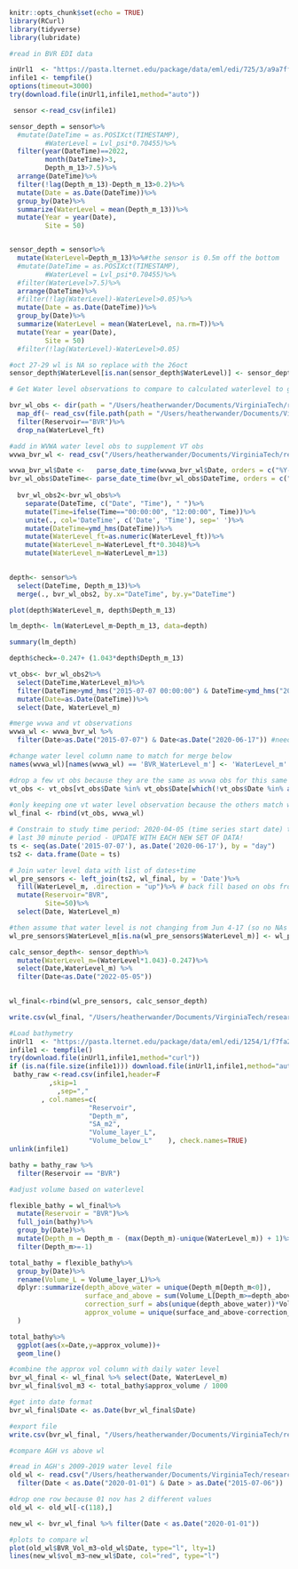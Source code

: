 ```r
knitr::opts_chunk$set(echo = TRUE)
library(RCurl)
library(tidyverse)
library(lubridate)
```

```r

#read in BVR EDI data 

inUrl1  <- "https://pasta.lternet.edu/package/data/eml/edi/725/3/a9a7ff6fe8dc20f7a8f89447d4dc2038" 
infile1 <- tempfile()
options(timeout=3000)
try(download.file(inUrl1,infile1,method="auto"))

 sensor <-read_csv(infile1)

sensor_depth = sensor%>%
  #mutate(DateTime = as.POSIXct(TIMESTAMP),
         #WaterLevel = Lvl_psi*0.70455)%>%
  filter(year(DateTime)==2022,
         month(DateTime)>3,
         Depth_m_13>7.5)%>%
  arrange(DateTime)%>%
  filter(!lag(Depth_m_13)-Depth_m_13>0.2)%>%
  mutate(Date = as.Date(DateTime))%>%
  group_by(Date)%>%
  summarize(WaterLevel = mean(Depth_m_13))%>%
  mutate(Year = year(Date),
         Site = 50)


sensor_depth = sensor%>%
  mutate(WaterLevel=Depth_m_13)%>%#the sensor is 0.5m off the bottom
  #mutate(DateTime = as.POSIXct(TIMESTAMP),
         #WaterLevel = Lvl_psi*0.70455)%>%
  #filter(WaterLevel>7.5)%>%
  arrange(DateTime)%>%
  #filter(!lag(WaterLevel)-WaterLevel>0.05)%>%
  mutate(Date = as.Date(DateTime))%>%
  group_by(Date)%>%
  summarize(WaterLevel = mean(WaterLevel, na.rm=T))%>%
  mutate(Year = year(Date),
         Site = 50)
  #filter(!lag(WaterLevel)-WaterLevel>0.05)

#oct 27-29 wl is NA so replace with the 26oct
sensor_depth$WaterLevel[is.nan(sensor_depth$WaterLevel)] <- sensor_depth$WaterLevel[sensor_depth$Date=="2020-10-26"]

```

```r
# Get Water level observations to compare to calculated waterlevel to get an offset

bvr_wl_obs <- dir(path = "/Users/heatherwander/Documents/VirginiaTech/research/Reservoirs/Data/DataNotYetUploadedToEDI/BVR drawdown/Data", pattern = "WaterLevel.csv")%>%  
  map_df(~ read_csv(file.path(path = "/Users/heatherwander/Documents/VirginiaTech/research/Reservoirs/Data/DataNotYetUploadedToEDI/BVR drawdown/Data", .), col_types = cols(.default = "c"), skip = 0))%>%
  filter(Reservoir=="BVR")%>%
  drop_na(WaterLevel_ft)

#add in WVWA water level obs to supplement VT obs
wvwa_bvr_wl <- read_csv("/Users/heatherwander/Documents/VirginiaTech/research/BVR_GLM/bvr_glm/inputs/water_level/09Nov20_BVR_WaterLevel.csv",skip=0)

wvwa_bvr_wl$Date <-   parse_date_time(wvwa_bvr_wl$Date, orders = c("%Y-%m-%d")) 
bvr_wl_obs$DateTime<- parse_date_time(bvr_wl_obs$DateTime, orders = c("%m/%d/%y %H:%M", "%m/%d/%Y")) 
  
  bvr_wl_obs2<-bvr_wl_obs%>%
    separate(DateTime, c("Date", "Time"), " ")%>%
    mutate(Time=ifelse(Time=="00:00:00", "12:00:00", Time))%>%
    unite(., col='DateTime', c('Date', 'Time'), sep=' ')%>%
    mutate(DateTime=ymd_hms(DateTime))%>%
    mutate(WaterLevel_ft=as.numeric(WaterLevel_ft))%>%
    mutate(WaterLevel_m=WaterLevel_ft*0.3048)%>%
    mutate(WaterLevel_m=WaterLevel_m+13)
  
```

```r

depth<- sensor%>%
  select(DateTime, Depth_m_13)%>%
  merge(., bvr_wl_obs2, by.x="DateTime", by.y="DateTime")

plot(depth$WaterLevel_m, depth$Depth_m_13)

lm_depth<- lm(WaterLevel_m~Depth_m_13, data=depth)

summary(lm_depth)

depth$check=-0.247+ (1.043*depth$Depth_m_13)

```

```r

vt_obs<- bvr_wl_obs2%>%
  select(DateTime,WaterLevel_m)%>%
  filter(DateTime>ymd_hms("2015-07-07 00:00:00") & DateTime<ymd_hms("2020-06-17 00:00:00"))%>%
  mutate(Date=as.Date(DateTime))%>%
  select(Date, WaterLevel_m)

#merge wvwa and vt observations
wvwa_wl <- wvwa_bvr_wl %>%
  filter(Date>as.Date("2015-07-07") & Date<as.Date("2020-06-17")) #need obs before sensors were deployed

#change water level column name to match for merge below
names(wvwa_wl)[names(wvwa_wl) == 'BVR_WaterLevel_m'] <- 'WaterLevel_m'

#drop a few vt obs because they are the same as wvwa obs for this same day
vt_obs <- vt_obs[vt_obs$Date %in% vt_obs$Date[which(!vt_obs$Date %in% as.Date(wvwa_wl$Date))],]
                   
#only keeping one vt water level observation because the others match wvwa obs
wl_final <- rbind(vt_obs, wvwa_wl)

```


```r
# Constrain to study time period: 2020-04-05 (time series start date) to
# last 30 minute period - UPDATE WITH EACH NEW SET OF DATA!
ts <- seq(as.Date('2015-07-07'), as.Date('2020-06-17'), by = "day")
ts2 <- data.frame(Date = ts)

# Join water level data with list of dates+time
wl_pre_sensors <- left_join(ts2, wl_final, by = 'Date')%>%
  fill(WaterLevel_m, .direction = "up")%>% # back fill based on obs from staff gauge
  mutate(Reservoir="BVR",
         Site=50)%>%
  select(Date, WaterLevel_m)

#then assume that water level is not changing from Jun 4-17 (so no NAs in df)
wl_pre_sensors$WaterLevel_m[is.na(wl_pre_sensors$WaterLevel_m)] <- wl_pre_sensors$WaterLevel_m[wl_pre_sensors$Date=="2020-06-04"]

```

```r

calc_sensor_depth<- sensor_depth%>%
  mutate(WaterLevel_m=(WaterLevel*1.043)-0.247)%>%
  select(Date,WaterLevel_m) %>%
  filter(Date<as.Date("2022-05-05"))
  

wl_final<-rbind(wl_pre_sensors, calc_sensor_depth)

write.csv(wl_final, "/Users/heatherwander/Documents/VirginiaTech/research/BVR_GLM/bvr_glm/inputs/water_level/BVR_WaterLevel_2015_2022.csv", row.names = F)

```

```r
#Load bathymetry
inUrl1  <- "https://pasta.lternet.edu/package/data/eml/edi/1254/1/f7fa2a06e1229ee75ea39eb586577184" 
infile1 <- tempfile()
try(download.file(inUrl1,infile1,method="curl"))
if (is.na(file.size(infile1))) download.file(inUrl1,infile1,method="auto")
 bathy_raw <-read.csv(infile1,header=F 
          ,skip=1
            ,sep=","  
        , col.names=c(
                    "Reservoir",     
                    "Depth_m",     
                    "SA_m2",     
                    "Volume_layer_L",     
                    "Volume_below_L"    ), check.names=TRUE)
unlink(infile1)

bathy = bathy_raw %>%
  filter(Reservoir == "BVR")
```


```r

#adjust volume based on waterlevel

flexible_bathy = wl_final%>%
  mutate(Reservoir = "BVR")%>%
  full_join(bathy)%>%
  group_by(Date)%>%
  mutate(Depth_m = Depth_m - (max(Depth_m)-unique(WaterLevel_m)) + 1)%>%
  filter(Depth_m>=-1)

total_bathy = flexible_bathy%>%
  group_by(Date)%>%
  rename(Volume_L = Volume_layer_L)%>%
  dplyr::summarize(depth_above_water = unique(Depth_m[Depth_m<0]),
                   surface_and_above = sum(Volume_L[Depth_m>=depth_above_water]), #1m layers
                   correction_surf = abs(unique(depth_above_water))*Volume_L[Depth_m==depth_above_water],
                   approx_volume = unique(surface_and_above-correction_surf)
  )

total_bathy%>%
  ggplot(aes(x=Date,y=approx_volume))+
  geom_line()
```

```r
#combine the approx vol column with daily water level
bvr_wl_final <- wl_final %>% select(Date, WaterLevel_m)
bvr_wl_final$vol_m3 <- total_bathy$approx_volume / 1000

#get into date format
bvr_wl_final$Date <- as.Date(bvr_wl_final$Date)

#export file
write.csv(bvr_wl_final, "/Users/heatherwander/Documents/VirginiaTech/research/BVR_GLM/bvr_glm/inputs/BVR_Daily_WaterLevel_Vol_2015_2022.csv")

```

```r
#compare AGH vs above wl 

#read in AGH's 2009-2019 water level file
old_wl <- read.csv("/Users/heatherwander/Documents/VirginiaTech/research/BVR_GLM/bvr_glm/inputs/water_level/09Apr20_BVR_WaterLevelDailyVol.csv") %>% mutate(Date = as.Date(Date, format="%m/%d/%Y")) %>% 
  filter(Date < as.Date("2020-01-01") & Date > as.Date("2015-07-06"))

#drop one row because 01 nov has 2 different values
old_wl <- old_wl[-c(118),]

new_wl <- bvr_wl_final %>% filter(Date < as.Date("2020-01-01"))

#plots to compare wl
plot(old_wl$BVR_Vol_m3~old_wl$Date, type="l", lty=1)
lines(new_wl$vol_m3~new_wl$Date, col="red", type="l")

```

